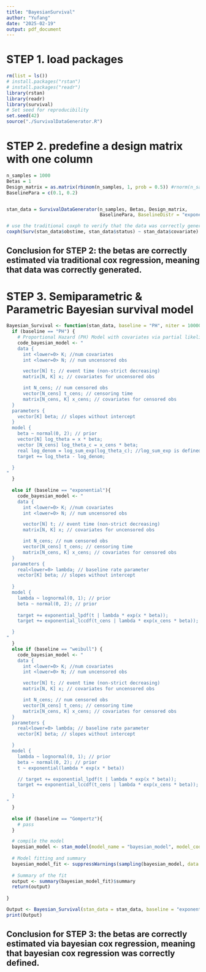 ```yaml
---
title: "BayesianSurvival"
author: "Yufang"
date: "2025-02-19"
output: pdf_document
---
```


# STEP 1. load packages
```r
rm(list = ls())
# install.packages("rstan")
# install.packages("readr")
library(rstan)
library(readr)
library(survival)
# Set seed for reproducibility
set.seed(42)
source("./SurvivalDataGenerator.R")
```

# STEP 2. predefine a design matrix with one column 
```r
n_samples = 1000
Betas = 1
Design_matrix = as.matrix(rbinom(n_samples, 1, prob = 0.5)) #rnorm(n_samples))
BaselinePara = c(0.1, 0.2)


stan_data = SurvivalDataGenerator(n_samples, Betas, Design_matrix, 
                                  BaselinePara, BaselineDistr = "exponential") # exponential, weibull, and Gompertz

# use the traditional coxph to verify that the data was correctly generated
coxph(Surv(stan_data$obstime, stan_data$status) ~ stan_data$covariate)
```
## Conclusion for STEP 2: the betas are correctly estimated via traditional cox regression, meaning that data was correctly generated.

# STEP 3. Semiparametric & Parametric Bayesian survival model
```r
Bayesian_Survival <- function(stan_data, baseline = "PH", niter = 10000, nwarmup = 1000, thin = 10, chains = 1) {
  if (baseline == "PH") {
    # Proportional Hazard (PH) Model with covariates via partial likelihood function
    code_bayesian_model <- "
    data {
      int <lower=0> K; //num covariates
      int <lower=0> N; // num uncensored obs

      vector[N] t; // event time (non-strict decreasing)
      matrix[N, K] x; // covariates for uncensored obs

      int N_cens; // num censored obs
      vector[N_cens] t_cens; // censoring time
      matrix[N_cens, K] x_cens; // covariates for censored obs
  }
  parameters {
    vector[K] beta; // slopes without intercept
  }
  model {
    beta ~ normal(0, 2); // prior
    vector[N] log_theta = x * beta;
    vector [N_cens] log_theta_c = x_cens * beta;
    real log_denom = log_sum_exp(log_theta_c); //log_sum_exp is defined as the logarithm of the sum of exponentials of the input values
    target += log_theta - log_denom;

  }
"
  }
  
  else if (baseline == "exponential"){
    code_bayesian_model <- "
    data {
      int <lower=0> K; //num covariates
      int <lower=0> N; // num uncensored obs

      vector[N] t; // event time (non-strict decreasing)
      matrix[N, K] x; // covariates for uncensored obs

      int N_cens; // num censored obs
      vector[N_cens] t_cens; // censoring time
      matrix[N_cens, K] x_cens; // covariates for censored obs
  }
  parameters {
    real<lower=0> lambda; // baseline rate parameter
    vector[K] beta; // slopes without intercept
    
  }
  model {
    lambda ~ lognormal(0, 1); // prior
    beta ~ normal(0, 2); // prior
    
    target += exponential_lpdf(t | lambda * exp(x * beta));
    target += exponential_lccdf(t_cens | lambda * exp(x_cens * beta)); //log complementary cumulative distribution function (log-CCDF) for an exponential distribution

  }
"
  }
  else if (baseline == "weibull") {
    code_bayesian_model <- "
    data {
      int <lower=0> K; //num covariates
      int <lower=0> N; // num uncensored obs

      vector[N] t; // event time (non-strict decreasing)
      matrix[N, K] x; // covariates for uncensored obs

      int N_cens; // num censored obs
      vector[N_cens] t_cens; // censoring time
      matrix[N_cens, K] x_cens; // covariates for censored obs
  }
  parameters {
    real<lower=0> lambda; // baseline rate parameter
    vector[K] beta; // slopes without intercept

  }
  model {
    lambda ~ lognormal(0, 1); // prior
    beta ~ normal(0, 2); // prior
    t ~ exponential(lambda * exp(x * beta))

    // target += exponential_lpdf(t | lambda * exp(x * beta));
    target += exponential_lccdf(t_cens | lambda * exp(x_cens * beta)); //log complementary cumulative distribution function (log-CCDF) for an exponential distribution

  }
"
  }
  
  else if (baseline == "Gompertz"){
    # pass
  }

  # compile the model
  bayesian_model <- stan_model(model_name = "bayesian_model", model_code = code_bayesian_model)
  
  # Model fitting and summary
  bayesian_model_fit <- suppressWarnings(sampling(bayesian_model, data = stan_data, iter = niter, warmup = nwarmup, thin = 10, chain = 1))
  
  # Summary of the fit
  output <- summary(bayesian_model_fit)$summary
  return(output)
  
}

Output <- Bayesian_Survival(stan_data = stan_data, baseline = "exponential")
print(Output)
```
## Conclusion for STEP 3: the betas are correctly estimated via bayesian cox regression, meaning that bayesian cox regression was correctly defined.


